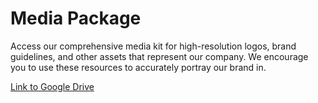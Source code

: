 # Media Package
Access our comprehensive media kit for high-resolution logos, brand guidelines, and other assets that represent our company. We encourage you to use these resources to accurately portray our brand in.

[Link to Google Drive](https://drive.google.com/drive/folders/19EEZKSv6umbfyNlbzdjuytSAUsOC4uNP)